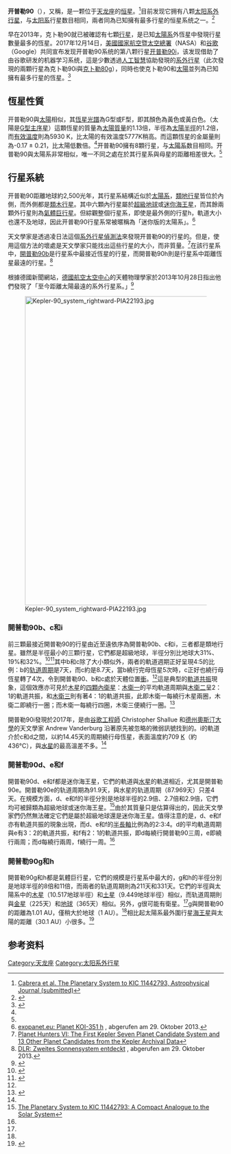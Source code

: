 {{noteTA
|G1=Astronomy
|G2=單位
|1=zh-cn:空间望远镜; zh-tw:太空望遠鏡; zh-hk:太空望遠鏡;
|2=zh-cn:开普勒; zh-tw:克卜勒; zh-hk:開普勒
|3=zh-cn:周期; zh-tw:週期; zh-hk:周期
}}
{{Starbox begin
| name = 开普勒90<br>KOI-351
}}
{{Starbox image
 | image = [[File:Kepler-90_MultiExoplanet_System_-_20171214.jpg|260px]]
 | caption = 開普勒90（KOI-351）行星系統與內太陽系比較(2017年12月14日)
}}
{{Starbox character
| class = G0V
}}
{{Starbox observe
| epoch = 2000
| constell = [[天龍座|天龍座]]
| ra = {{RA|18|57|44.038}}
| dec = {{DEC|+49|18|18.58}}
| appmag_v = 14.0
}}
{{Starbox astrometry
 | dist_pc = 780 ± 100
 | dist_ly = 2545 ± 326}}
{{Starbox detail
| source              =   <!--[source url]-->
| component1          =   开普勒90
| mass                =   1.2 ± 0.1
| radius              =   1.2 ± 0.1
| gravity             =   4.4
| luminosity          =1.77   
| temperature         =   {{val|6080|260|-170}}
| metal               =   -0.12 ± 0.18
| rotational_velocity =   4.6 ± 2.1
| age_gyr             =   ~2
}}
{{Starbox catalog
| names = KIC 11442793, KOI-351
}}
{{Starbox end}}

'''开普勒90'''（{{lang-en|'''Kepler-90'''}}），又稱{{lang|en|'''KOI-351'''}}，是一颗位于[[天龙座|天龙座]]的[[恒星|恒星]]。<ref name="hip3">[[:arxiv:1310.6248|Cabrera et al. The Planetary System to KIC 11442793, Astrophysical Journal (submitted)]] </ref>目前发现它拥有八颗[[太阳系外行星|太阳系外行星]]，与[[太阳系|太阳系]]行星数目相同，兩者同為已知擁有最多行星的恒星系统之一。<ref name=aaa528>{{Cite journal | display-authors=1 | last1=Lovis | first1=C | last2=Ségransan | first2=D. | last3=Mayor | first3=M. | last4=Udry | first4=S. | last5=Benz | first5=W. | last6=Bertaux | first6=J.-L. | last7=Bouchy | first7=F. | last8=Correia | first8=A. C. M. | last9=Laskar | first9=J. | title=The HARPS search for southern extra-solar planets XXVII. Up to seven planets orbiting HD 10180: probing the architecture of low-mass planetary systems | journal=Astronomy & Astrophysics | volume=528 | date=August 8, 2010 | doi=10.1051/0004-6361/201015577 | bibcode=2011A&A...528A.112L |arxiv = 1011.4994 }}</ref>

早在2013年，克卜勒90就已被確認有七顆[[行星|行星]]，是已知[[太陽系|太陽系]]外恆星中發現行星數量最多的恆星。2017年12月14日，[[美國國家航空暨太空總署|美國國家航空暨太空總署]]（NASA）和[[谷歌|谷歌]]（Google）共同宣布发现开普勒90系统的第八颗行星[[开普勒90i|开普勒90i]]，该发现借助了由谷歌研发的机器学习系统，這是少數透過[[人工智慧|人工智慧]]協助發現的[[系外行星|系外行星]]（此次發現的兩顆行星為克卜勒90i與[[克卜勒80g|克卜勒80g]]），同時也使克卜勒90和[[太陽|太陽]]並列為已知擁有最多行星的恆星。<ref name="NASA-20171214">{{cite web |last1=Chou |first1=Felecia |last2=Hawkes |first2=Alison |last3=Northon |first3=Karen |title=Release 17-098 - Artificial Intelligence, NASA Data Used to Discover Eighth Planet Circling Distant Star |url=https://www.nasa.gov/press-release/artificial-intelligence-nasa-data-used-to-discover-eighth-planet-circling-distant-star |language=en |date=14 December 2017 |work=[[NASA|NASA]] |accessdate=14 December 2017 |archive-date=2017-12-17 |archive-url=https://web.archive.org/web/20171217133959/https://www.nasa.gov/press-release/artificial-intelligence-nasa-data-used-to-discover-eighth-planet-circling-distant-star/ |dead-url=no }}</ref>

==恆星性質==
开普勒90與[[太陽|太陽]]相似，其[[恆星光譜|恆星光譜]]為G型或F型，即其顏色為黃色或黃白色。（太陽是[[G型主序星|G型主序星]]）這顆恆星的質量為[[太陽質量|太陽質量]]的1.13倍，半徑為[[太陽半徑|太陽半徑]]的1.2倍，而[[有效溫度|有效溫度]]則為5930 K，比太陽的有效溫度5777K稍高。而這顆恆星的金屬量則為-0.17 ± 0.21，比太陽低數倍。<ref name="hip1"/>开普勒90擁有8顆行星，与[[太陽系|太陽系]]数目相同。开普勒90與太陽系非常相似，唯一不同之處在於其行星系與母星的距離相差很大。<ref name="hip2"/>

==行星系統==
开普勒90距離地球約2,500光年，其行星系結構近似於[[太陽系|太陽系]]，[[類地行星|類地行星]]皆位於內側，而外側都是[[類木行星|類木行星]]。其中六顆內行星屬於[[超級地球|超級地球]]或[[迷你海王星|迷你海王星]]，而其餘兩顆外行星則為[[氣體巨行星|氣體巨行星]]。但綜觀整個行星系，即使是最外側的行星h，軌道大小也還不及地球，因此开普勒90行星系常被暱稱為「迷你版的太陽系」。<ref name="hip1">[http://exoplanet.eu/catalog/koi-351_h/ exopanet.eu: Planet KOI-351 h] {{webarchive|url=https://web.archive.org/web/20131102021855/http://exoplanet.eu/catalog/koi-351_h/ |date=2013-11-02 }}, abgerufen am 29. Oktober 2013.</ref>

天文學家是透過凌日法這個[[系外行星偵測法|系外行星偵測法]]來發現开普勒90的行星的。但是，使用這個方法的壞處是天文學家只能找出這些行星的大小，而非質量。<ref>[[:arxiv:1310.5912|Planet Hunters VI: The First Kepler Seven Planet Candidate System and 13 Other Planet Candidates from the Kepler Archival Data]]</ref>在該行星系中，[[開普勒90b|開普勒90b]]是行星系中最接近恆星的行星，而開普勒90h則是行星系中距離恆星最遠的行星。<ref name="hip2">[http://www.dlr.de/dlr/presse/desktopdefault.aspx/tabid-10172/213_read-8560/year-all/#gallery/12713 DLR: Zweites Sonnensystem entdeckt] {{Wayback|url=http://www.dlr.de/dlr/presse/desktopdefault.aspx/tabid-10172/213_read-8560/year-all/#gallery/12713 |date=20181209212727 }}, abgerufen am 29. Oktober 2013.</ref>

根據德國新聞網站{{link-en|本地 (新聞網站)|The Local|本地}}，[[德國航空太空中心|德國航空太空中心]]的天體物理學家於2013年10月28日指出他們發現了「至今距離太陽最遠的系外行星系。」<ref>{{Cite web |url=http://weglowy.blogspot.hk/2013/11/kepler-90-miniaturowy-ukad-soneczny.html |title=Węglowy Szowinista: Kepler-90 – miniaturowy Układ Słoneczny |access-date=2013-12-02 |archive-date=2016-03-10 |archive-url=https://web.archive.org/web/20160310074227/http://weglowy.blogspot.hk/2013/11/kepler-90-miniaturowy-ukad-soneczny.html }}</ref>

{{OrbitboxPlanet begin|table_ref=<ref>{{Cite web |url=http://exoplanet.eu/catalog/?f=%27Kepler-90%27+in+name |title=Kepler-90 Catalog - Exoplanet.eu |access-date=2022-06-25 |archive-date=2022-03-31 |archive-url=https://web.archive.org/web/20220331173218/http://exoplanet.eu/catalog/?f=%27Kepler-90%27+in+name }}</ref>}}
{{OrbitboxPlanet
| exoplanet = [[开普勒90b|b]]
| radius_earth = 1.31145066
| semimajor = 0.074 ± 0.016	
| period = 7.008151
| inclination = 89.4
| eccentricity = 
}}
{{OrbitboxPlanet
| exoplanet = [[开普勒90c|c]]
| radius_earth = 1.18815188
| semimajor = 0.089 ± 0.012
| period = 8.719375
| inclination = 89.68
| eccentricity = 
}}
{{OrbitboxPlanet
| exoplanet = [[开普勒90i|i]]
| radius_earth = 1.32
| semimajor = 0.1234
| period = 14.44912
| inclination = 89.2
| eccentricity = 
}}
{{OrbitboxPlanet
| exoplanet = [[开普勒90d|d]]
| radius_earth = 2.88070786
| semimajor = 0.32 ± 0.05
| period = 59.73667
| inclination = 89.71
| eccentricity = 
}}
{{OrbitboxPlanet
| exoplanet = {{link-en|开普勒90e|Kepler-90e|e}}
| radius_earth = 2.66773724
| semimajor = 0.42 ± 0.06
| period = 91.93913
| inclination = 89.79
| eccentricity = 
}}
{{OrbitboxPlanet
| exoplanet = {{link-en|开普勒90f|Kepler-90f|f}}
| radius_earth = 2.89191684
| semimajor = 0.48 ± 0.09
| period = 124.9144
| inclination = 89.77
| eccentricity = 0.01
}}
{{OrbitboxPlanet
| exoplanet = {{link-en|开普勒90g|Kepler-90g|g}}
| mass = <0.8
| radius_earth = 8.1265105
| semimajor = 0.71 ± 0.08
| period = 210.60697
| inclination = 89.8
| eccentricity = 
}}
{{OrbitboxPlanet
| exoplanet = [[开普勒90h|h]]
| mass = <1.2
| radius_earth = 11.3210698
| semimajor = 1.01 ± 0.11
| period = 331.60059
| inclination = 89.6
| eccentricity = 
}}
{{Orbitbox end}}
<!--
{| class="wikitable sortable" border="1" cellspacing="0" cellpadding="2" align="center" style="text-align:center; border-collapse:collapse;" |- bgcolor="#a0b0ff" ! [[Planet|Planet]]<br /> ! Discovered ! [[Mass|Mass]] ! [[Orbital_Period|Orbital Period]]<br /><small>[d]</small> ! [[Semi-Major_Axis|Semi-Major Axis]]<br /><small>[AU]</small> ! [[Radius|Radius]]<br /><small>[R<sub>E</sub>]</small> ! [[Temperature|Temperature]]<br /><small>[K]</small> ! Inclination<br /><small>[Grad]</small> ! Transit Time<br /><small>[h]</small> |---- | b | 2013 | 3 M<sub>E</sub> | 7,00815 ± 1,9e-05 | 0,074 ± 0,016 | 1,31 ± 0,17 | 1056,0 | 89,4 ± 1,5 | 3,99 ± 0,15 |---- | c | 2013 | 3 M<sub>E</sub> | 8,71938 ± 2,7e-05 | 0,089 ± 0,012 | 1,19 ± 0,14 | 981,0 | 89,68 ± 0,74 | 4,41 ± 0,18 |---- | d | 2013 | 10 M<sub>E</sub> | 59,7367 ± 3,8e-04 | 0,32 ± 0,05 | 2,87 ± 0,3 | 518,0 | 89,71 ± 0,29 | 8,4 ± 0,19 |---- | e | 2013 | 10 M<sub>E</sub> | 91,939 ± 7,3e-04 | 0,42 ± 0,06 | 2,66 ± 0,29 | 448,0 | 89,79 ± 0,19 | 9,71 ± 0,19 |---- | f | 2013 | 10 M<sub>E</sub> | 124,914 ± 1,9e-03 | 0,48 ± 0,09 | 2,88 ± 0,52 | 592,0 | 89,77 ± 0,31 | 10,94 ± 0,25 |---- | g | 2013 | 1,7 M<sub>N</sub> | 210,607 ± 4,3e-04 | 0,71 ± 0,08 | 8,1 ± 0,8 | 340,0 | 89,80 ± 0,06 | 12,593 ± 0,045 |---- | h | 2013 | 0,8 M<sub>J</sub> | 331,6006 ± 3,7e-04 | 1,01 ± 0,11 | 11,3 ± 1,0 | 292,0 | 89,6 ± 1,3 | 14,737 ± 0,046 |---- |}-->

[[File:Kepler-90_system_rightward-PIA22193.jpg|720px]]

===開普勒90b、c和i===
前三顆最接近開普勒90的行星由近至遠依序為開普勒90b、c和i，三者都是類地行星。雖然是半徑最小的三顆行星，它們都是超級地球，半徑分別比地球大31%、19%和32%。<ref name = ipac>{{cite web | url = https://exoplanetarchive.ipac.caltech.edu/cgi-bin/DisplayOverview/nph-DisplayOverview?objname=KOI-351 | title = Kepler-90 | author = [[NASA|NASA]] Exoplanet Archive | agency = NASA Exoplanet Science Institute | publisher = [[NASA|NASA]]/[[Caltech|Caltech]] | accessdate = 2017-12-18 | archive-date = 2019-08-22 | archive-url = https://web.archive.org/web/20190822053139/https://exoplanetarchive.ipac.caltech.edu/cgi-bin/DisplayOverview/nph-DisplayOverview?objname=KOI-351 }}</ref><ref name="Hunters">{{Cite web |url=http://blog.planethunters.org/2013/11/04/exploring-the-tiny-planetary-system-of-koi-351/ |title=Exploring the Tiny Planetary System of Kepler-90 - Planet Hunters |access-date=2013-12-02 |archive-date=2021-04-16 |archive-url=https://web.archive.org/web/20210416145744/https://blog.planethunters.org/2013/11/04/exploring-the-tiny-planetary-system-of-koi-351/ }}</ref>其中b和c除了大小類似外，兩者的軌道週期正好呈現4:5的比例：b的[[轨道周期|轨道周期]]是7天，而c約是8.7天，當b繞行完母恆星5次時，c正好也繞行母恆星轉了4次，令到開普勒90、b和c處於天體位置[[衝_(天體位置)|衝]]。<ref name = ipac/>這是典型的[[軌道共振|軌道共振]]現象，這個效應亦可見於[[木星|木星]]的[[伽利略衛星|四顆內衛星]]：[[木衛一|木衛一]]的平均軌道周期與[[木衛二|木衛二]]呈2：1的軌道共振，和[[木衛三|木衛三]]則有著4：1的軌道共振，此即木衛一每繞行木星兩圈，木衛二即繞行一圈；而木衛一每繞行四圈，木衛三便繞行一圈。<ref name=Lopes2004>{{cite journal|last=Lopes|first=R. M. C. |year=2004|title=Lava Lakes on Io: Observations of Io's Volcanic Activity from Galileo NIMS During the 2001 Fly-bys |journal=Icarus|volume=169|issue=1|pages=140–174 |bibcode=2004Icar..169..140L|doi=10.1016/j.icarus.2003.11.013|display-authors=1 |last2=Kamp|first2=Lucas W |last3=Smythe|first3=William D |last4=Mouginis-Mark|first4=Peter |last5=Kargel|first5=Jeff |last6=Radebaugh|first6=Jani |last7=Turtle|first7=Elizabeth P |last8=Perry|first8=Jason |last9=Williams|first9=David A |last10=Carlson |first10=R.W}}</ref>

開普勒90i發現於2017年，是由[[谷歌|谷歌]][[工程師|工程師]] Christopher Shallue 和[[德州奧斯汀大學|德州奧斯汀大學]]的天文學家 Andrew Vanderburg 沿著原先被忽略的微弱訊號找到的。i的軌道介於c和d之間，以約14.45天的周期繞行母恆星，表面溫度約709 [[克耳文|K]]（約436°C），與[[水星|水星]]的最高溫差不多。<ref name = ipac/>

===開普勒90d、e和f===
開普勒90d、e和f都是迷你海王星，它們的軌道與[[水星|水星]]的軌道相近，尤其是開普勒90e。開普勒90e的轨道周期為91.9天，與水星的轨道周期（87.969天）只差4天。在規模方面，d、e和f的半徑分別是地球半徑的2.9倍、2.7倍和2.9倍，它們均可被歸類為超級地球或迷你海王星。<ref>[http://adsabs.harvard.edu/abs/2013arXiv1310.6248C The Planetary System to KIC 11442793: A Compact Analogue to the Solar System]</ref>由於其質量只是估算得出的，因此天文學家們仍然無法確定它們是屬於超級地球還是迷你海王星。值得注意的是，d、e和f亦有軌道共振的現象出現，而d、e和f的[[半長軸|半長軸]]比例為的2:3:4。d的平均軌道周期與e有3：2的軌道共振，和f有2：1的軌道共振，即d每繞行開普勒90三周，e即繞行兩周；而d每繞行兩周，f繞行一周。<ref name="hip3"/>

===開普勒90g和h===
開普勒90g和h都是氣體巨行星，它們的規模是行星系中最大的，g和h的半徑分別是地球半徑的8倍和11倍，而兩者的轨道周期則為211天和331天。它們的半徑與太陽系中的[[木星|木星]]（10.517地球半徑）和[[土星|土星]]（9.449地球半徑）相似，而轨道周期則與[[金星|金星]]（225天）和[[地球|地球]]（365天）相似。另外，g很可能有衛星。<ref name="hip3" />g與開普勒90的距離為1.01 AU，僅稍大於地球（1 AU）。<ref name="Hunters"/>相比起太陽系最外圍行星[[海王星|海王星]]與太陽的距離（30.1 AU）小很多。<ref>{{cite journal
|title=Collisional Erosion in the Primordial Edgeworth-Kuiper Belt and the Generation of the 30–50 AU Kuiper Gap
|first=S. Alan|last=Stern
|publisher=Geophysical, Astrophysical, and Planetary Sciences, Space Science Department, Southwest Research Institute
|doi=10.1086/304912
|year=1997
|last2=Colwell
|first2=Joshua E.
|journal=The Astrophysical Journal
|volume=490
|issue=2
|pages=879–882
|bibcode=1997ApJ...490..879S
}}</ref>

== 参考资料 ==
{{reflist|2}}

[[Category:天龙座|Category:天龙座]]
[[Category:太阳系外行星|Category:太阳系外行星]]